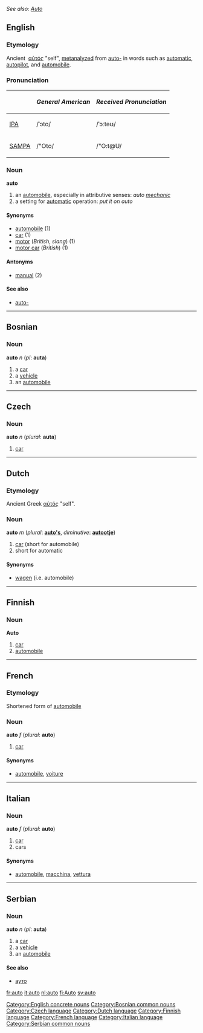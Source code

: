 ''See also: [[Auto]]''
==English==
===Etymology===
Ancient {{Gr.}}&nbsp;[[αὐτός]] "self", [[metanalyze]]d from [[auto-]] in words such as [[automatic]], [[autopilot]], and [[automobile]].

===Pronunciation===
{| border=1 cellpadding=5
! !! ''General American'' !! ''Received Pronunciation''
|-
| [[w:IPA|IPA]] || /ˈɔto/ || /ˈɔːtəʊ/
|-
| [[w:SAMPA|SAMPA]] || /"Oto/ || /"O:t@U/
|}

===Noun===
'''auto'''
# an [[automobile]], especially in attributive senses: ''auto [[mechanic]]''
# a setting for [[automatic]] operation:  ''put it on auto''

====Synonyms====
*[[automobile#English|automobile]] (1)
*[[car]] (1)
*[[motor]] (''British'', ''slang'') (1)
*[[motor car]] (''British'') (1)

====Antonyms====
*[[manual]] (2)

====See also====
*[[auto-]]

[[Category:English concrete nouns]]

----

==Bosnian==
===Noun===
'''auto''' ''n'' (''pl'': '''auta''')
#a [[car]]
#a [[vehicle]]
#an [[automobile]]
[[Category:Bosnian common nouns]]
----

==Czech==
===Noun===
'''auto''' ''n'' (''plural'': '''auta''')
# [[car]]

[[Category:Czech language]]

----

==Dutch==
===Etymology===
Ancient Greek [[αὐτός]] "self".

===Noun===
'''auto''' ''m'' (''plural'': '''[[auto's]]''', ''diminutive'': '''[[autootje]]''')
# [[car]] (short for automobile)
# short for automatic

====Synonyms====
*[[wagen]] (i.e. automobile)

[[Category:Dutch language]]

----

==Finnish==
===Noun===
'''Auto'''
# [[car]]
# [[automobile]]

[[Category:Finnish language]]

----

==French==
===Etymology===
Shortened form of [[automobile]]

===Noun===
'''auto''' ''f'' (''plural'': '''auto''')
# [[car]]

====Synonyms====
*[[automobile#French|automobile]], [[voiture]]

[[Category:French language]]

----

==Italian==
===Noun===
'''auto''' ''f'' (''plural'': '''auto''')
# [[car]]
# cars

====Synonyms====
*[[automobile#Italian|automobile]], [[macchina]], [[vettura]]

[[Category:Italian language]]

----

==Serbian==
===Noun===
'''auto''' ''n'' (''pl'': '''auta''')
#a [[car]]
#a [[vehicle]]
#an [[automobile]]
====See also====
*[[ауто]]
[[Category:Serbian common nouns]]

[[fr:auto]]
[[it:auto]]
[[nl:auto]]
[[fi:Auto]]
[[sv:auto]]
